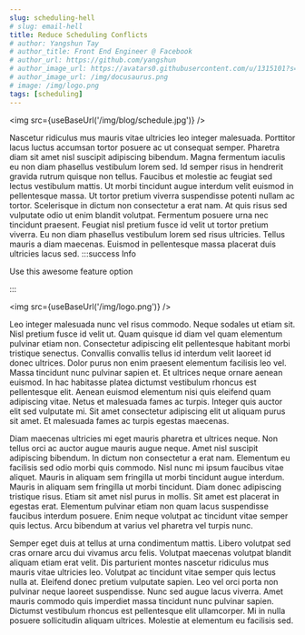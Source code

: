 ```yaml
---
slug: scheduling-hell
# slug: email-hell
title: Reduce Scheduling Conflicts
# author: Yangshun Tay
# author_title: Front End Engineer @ Facebook
# author_url: https://github.com/yangshun
# author_image_url: https://avatars0.githubusercontent.com/u/1315101?s=400&v=4
# author_image_url: /img/docusaurus.png
# image: /img/logo.png
tags: [scheduling]
---
```



<img src={useBaseUrl('/img/blog/schedule.jpg')} />

Nascetur ridiculus mus mauris vitae ultricies leo integer malesuada. Porttitor lacus luctus accumsan tortor posuere ac ut consequat semper. Pharetra diam sit amet nisl suscipit adipiscing bibendum. Magna fermentum iaculis eu non diam phasellus vestibulum lorem sed. <!--truncate-->Id semper risus in hendrerit gravida rutrum quisque non tellus. Faucibus et molestie ac feugiat sed lectus vestibulum mattis. Ut morbi tincidunt augue interdum velit euismod in pellentesque massa. Ut tortor pretium viverra suspendisse potenti nullam ac tortor. Scelerisque in dictum non consectetur a erat nam. At quis risus sed vulputate odio ut enim blandit volutpat. Fermentum posuere urna nec tincidunt praesent. Feugiat nisl pretium fusce id velit ut tortor pretium viverra. Eu non diam phasellus vestibulum lorem sed risus ultricies. Tellus mauris a diam maecenas. Euismod in pellentesque massa placerat duis ultricies lacus sed.
:::success Info

Use this awesome feature option

:::

<img src={useBaseUrl('/img/logo.png')} />

Leo integer malesuada nunc vel risus commodo. Neque sodales ut etiam sit. Nisl pretium fusce id velit ut. Quam quisque id diam vel quam elementum pulvinar etiam non. Consectetur adipiscing elit pellentesque habitant morbi tristique senectus. Convallis convallis tellus id interdum velit laoreet id donec ultrices. Dolor purus non enim praesent elementum facilisis leo vel. Massa tincidunt nunc pulvinar sapien et. Et ultrices neque ornare aenean euismod. In hac habitasse platea dictumst vestibulum rhoncus est pellentesque elit. Aenean euismod elementum nisi quis eleifend quam adipiscing vitae. Netus et malesuada fames ac turpis. Integer quis auctor elit sed vulputate mi. Sit amet consectetur adipiscing elit ut aliquam purus sit amet. Et malesuada fames ac turpis egestas maecenas.

Diam maecenas ultricies mi eget mauris pharetra et ultrices neque. Non tellus orci ac auctor augue mauris augue neque. Amet nisl suscipit adipiscing bibendum. In dictum non consectetur a erat nam. Elementum eu facilisis sed odio morbi quis commodo. Nisl nunc mi ipsum faucibus vitae aliquet. Mauris in aliquam sem fringilla ut morbi tincidunt augue interdum. Mauris in aliquam sem fringilla ut morbi tincidunt. Diam donec adipiscing tristique risus. Etiam sit amet nisl purus in mollis. Sit amet est placerat in egestas erat. Elementum pulvinar etiam non quam lacus suspendisse faucibus interdum posuere. Enim neque volutpat ac tincidunt vitae semper quis lectus. Arcu bibendum at varius vel pharetra vel turpis nunc.

Semper eget duis at tellus at urna condimentum mattis. Libero volutpat sed cras ornare arcu dui vivamus arcu felis. Volutpat maecenas volutpat blandit aliquam etiam erat velit. Dis parturient montes nascetur ridiculus mus mauris vitae ultricies leo. Volutpat ac tincidunt vitae semper quis lectus nulla at. Eleifend donec pretium vulputate sapien. Leo vel orci porta non pulvinar neque laoreet suspendisse. Nunc sed augue lacus viverra. Amet mauris commodo quis imperdiet massa tincidunt nunc pulvinar sapien. Dictumst vestibulum rhoncus est pellentesque elit ullamcorper. Mi in nulla posuere sollicitudin aliquam ultrices. Molestie at elementum eu facilisis sed.
